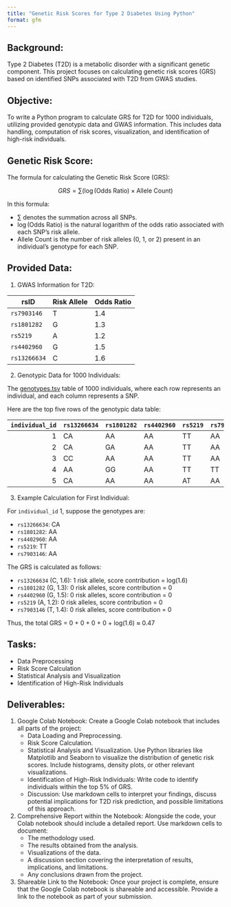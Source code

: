 ```yaml
---
title: "Genetic Risk Scores for Type 2 Diabetes Using Python"
format: gfm
---
```


## Background:
Type 2 Diabetes (T2D) is a metabolic disorder with a significant genetic component. This project focuses on calculating genetic risk scores (GRS) based on identified SNPs associated with T2D from GWAS studies.

## Objective:
To write a Python program to calculate GRS for T2D for 1000 individuals, utilizing provided genotypic data and GWAS information. This includes data handling, computation of risk scores, visualization, and identification of high-risk individuals.

## Genetic Risk Score:
The formula for calculating the Genetic Risk Score (GRS):

$$ GRS = \sum (\log(\text{Odds Ratio}) \times \text{Allele Count}) $$

In this formula:

- $\sum$ denotes the summation across all SNPs.
- $\log(\text{Odds Ratio})$ is the natural logarithm of the odds ratio associated with each SNP's risk allele.
- $\text{Allele Count}$ is the number of risk alleles ($0$, $1$, or $2$) present in an individual's genotype for each SNP.


## Provided Data:
1. GWAS Information for T2D:

| rsID       | Risk Allele | Odds Ratio |
|------------|-------------|------------|
| `rs7903146`  | T           | 1.4        |
| `rs1801282`  | G           | 1.3        |
| `rs5219`     | A           | 1.2        |
| `rs4402960`  | G           | 1.5        |
| `rs13266634` | C           | 1.6        |


2. Genotypic Data for 1000 Individuals:

The [genotypes.tsv](https://github.com/ahmedmoustafa/datasets/blob/main/genetic_risk_score/genotypes.tsv) table of 1000 individuals, where each row represents an individual, and each column represents a SNP.

Here are the top five rows of the genotypic data table:

|   `individual_id` | `rs13266634`   | `rs1801282`   | `rs4402960`   | `rs5219`   | `rs7903146`   |
|----------------:|:-------------|:------------|:------------|:---------|:------------|
|               1 | CA           | AA          | AA          | TT       | AA          |
|               2 | CA           | GA          | AA          | TT       | AA          |
|               3 | CC           | AA          | AA          | TT       | AA          |
|               4 | AA           | GG          | AA          | TT       | TT          |
|               5 | CA           | AA          | AA          | AT       | AA          |

3. Example Calculation for First Individual:

For `individual_id` 1, suppose the genotypes are:

- `rs13266634`: CA
- `rs1801282`: AA
- `rs4402960`: AA
- `rs5219`: TT
- `rs7903146`: AA

The GRS is calculated as follows:

- `rs13266634` (C, 1.6): 1 risk allele, score contribution = log(1.6)
- `rs1801282` (G, 1.3): 0 risk alleles, score contribution = 0
- `rs4402960` (G, 1.5): 0 risk alleles, score contribution = 0
- `rs5219` (A, 1.2): 0 risk alleles, score contribution = 0
- `rs7903146` (T, 1.4): 0 risk alleles, score contribution = 0

Thus, the total GRS = 0 + 0 + 0 + 0 + log(1.6) $\approx$ 0.47

## Tasks:
- Data Preprocessing
- Risk Score Calculation
- Statistical Analysis and Visualization
- Identification of High-Risk Individuals

## Deliverables:
1. Google Colab Notebook: Create a Google Colab notebook that includes all parts of the project:
    - Data Loading and Preprocessing.
    - Risk Score Calculation.
    - Statistical Analysis and Visualization. Use Python libraries like Matplotlib and Seaborn to visualize the distribution of genetic risk scores. Include histograms, density plots, or other relevant visualizations.
    - Identification of High-Risk Individuals: Write code to identify individuals within the top 5% of GRS.
    - Discussion: Use markdown cells to interpret your findings, discuss potential implications for T2D risk prediction, and possible limitations of this approach.
2. Comprehensive Report within the Notebook: Alongside the code, your Colab notebook should include a detailed report. Use markdown cells to document:
    - The methodology used.
    - The results obtained from the analysis.
    - Visualizations of the data.
    - A discussion section covering the interpretation of results, implications, and limitations.
    - Any conclusions drawn from the project.
3. Shareable Link to the Notebook: Once your project is complete, ensure that the Google Colab notebook is shareable and accessible. Provide a link to the notebook as part of your submission.

